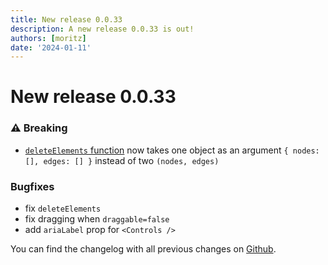 ```yaml
---
title: New release 0.0.33
description: A new release 0.0.33 is out!
authors: [moritz]
date: '2024-01-11'
---
```


# New release 0.0.33

### ⚠️ Breaking

- [`deleteElements` function](http://localhost:3003/api-reference/hooks/use-svelte-flow#delete-elements) now takes one object as an argument `{ nodes: [], edges: [] }` instead of two `(nodes, edges)`

### Bugfixes

- fix `deleteElements`
- fix dragging when `draggable=false`
- add `ariaLabel` prop for `<Controls />`

You can find the changelog with all previous changes on [Github](https://github.com/xyflow/xyflow/blob/main/packages/svelte/CHANGELOG.md).
